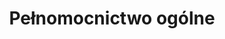---
slug: pelnomocnictwo-ogolne
title: Pełnomocnictwo ogólne
categories: [rodzina, biznes, praca]
price: 10.99
---